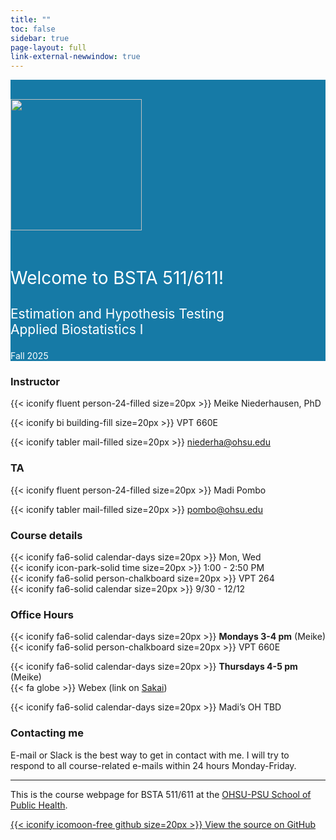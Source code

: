 ```yaml
---
title: ""
toc: false
sidebar: true
page-layout: full
link-external-newwindow: true
---
```


::: {style="background-color: #167aa6"}
::: {style="color: #FFFFFF"}
::: {.grid .align-items-center}

::: g-col-4

&nbsp;

![](images/IMG_9812_med.png){fig-align="center" width="210"}

:::

::: g-col-8
&nbsp;

::: {style="font-size: 200%;"}
Welcome to BSTA 511/611!
:::

::: {style="font-size: 150%;"}
Estimation and Hypothesis Testing  
Applied Biostatistics I
:::

Fall 2025
:::

:::
:::
:::

::: grid

::: g-col-4
### Instructor

{{< iconify fluent person-24-filled size=20px >}} Meike Niederhausen, PhD

{{< iconify bi building-fill size=20px >}} VPT 660E

{{< iconify tabler mail-filled size=20px >}} [niederha\@ohsu.edu](mailto:niederha@ohsu.edu)

### TA

{{< iconify fluent person-24-filled size=20px >}} Madi Pombo

{{< iconify tabler mail-filled size=20px >}} [pombo\@ohsu.edu](mailto:pombo@ohsu.edu)
:::

::: g-col-4
### Course details

{{< iconify fa6-solid calendar-days size=20px >}} Mon, Wed   
{{< iconify icon-park-solid time size=20px >}} 1:00 - 2:50 PM  
{{< iconify fa6-solid person-chalkboard size=20px >}} VPT 264  
{{< iconify fa6-solid calendar size=20px >}} 9/30 - 12/12  

:::

::: g-col-4
### Office Hours

{{< iconify fa6-solid calendar-days size=20px >}} __Mondays 3-4 pm__ (Meike)  
{{< iconify fa6-solid person-chalkboard size=20px >}} VPT 660E

{{< iconify fa6-solid calendar-days size=20px >}} __Thursdays 4-5 pm__ (Meike)    
<!-- <i class="fa-solid fa-globe"></i> -->
{{< fa globe >}} Webex (link on [Sakai](https://sakai.ohsu.edu/portal/site/BSTA-511-1-AA-F24/))

{{< iconify fa6-solid calendar-days size=20px >}} Madi's OH TBD
:::

<!-- {{< iconify fa6-solid fluent-mdl2:join-online-meeting size=20px >}}  -->
<!-- arcticons:webex -->



:::

### Contacting me

E-mail or Slack is the best way to get in contact with me. I will try to respond to all course-related e-mails within 24 hours Monday-Friday.


------------------------------------------------------------------------

::: grid
::: g-col-6

This is the course webpage for BSTA 511/611 at the [OHSU-PSU School of Public Health](https://ohsu-psu-sph.org/). 
:::

::: g-col-2

:::

::: g-col-4
[{{< iconify icomoon-free github size=20px >}} View the source on GitHub](https://github.com/niederhausen/BSTA_511_F25)
:::
:::
